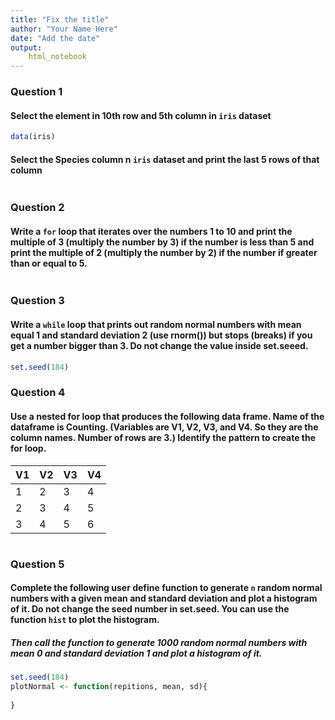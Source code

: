 ```yaml
---
title: "Fix the title"
author: "Your Name Here"
date: "Add the date"
output: 
    html_notebook
---
```


### Question 1  

#### Select the element in 10th row and 5th column in `iris` dataset

```r
data(iris)

```
#### Select the Species column n `iris` dataset and print the last 5 rows of that column
```r

```


### Question 2  

#### Write a `for` loop that iterates over the numbers 1 to 10 and print the multiple of 3 (multiply the number by 3) if the number is less than 5 and print the multiple of 2 (multiply the number by 2) if the number if greater than or equal to 5.
```r

```

### Question 3   

#### Write a `while` loop that prints out random normal numbers with mean equal 1 and standard deviation 2 (use rnorm()) but stops (breaks) if you get a number bigger than 3. Do not change the value inside set.seeed.
```r
set.seed(184)

```

### Question 4  

#### Use a nested for loop that produces the following data frame. Name of the dataframe is Counting. (Variables are V1, V2, V3, and V4. So they are the column names. Number of rows are 3.) Identify the pattern to create the for loop.

| V1 | V2 | V3 | V4 |  
|:-- |:-- |:-- |:-- |
| 1 | 2 | 3 | 4 |  
| 2 | 3 | 4 | 5 |  
| 3 | 4 | 5 | 6 |  

```r

```

### Question 5    

#### Complete the following user define function to generate `n` random normal numbers with a given mean and standard deviation and plot a histogram of it. Do not change  the seed number in set.seed. You can use the function `hist` to plot the histogram.  
##### Then call the function to generate 1000 random normal numbers with mean 0 and standard deviation 1 and plot a histogram of it.

```r
set.seed(184)
plotNormal <- function(repitions, mean, sd){
  
}


```


